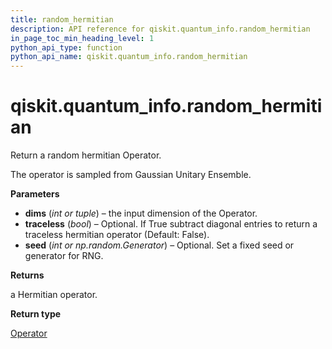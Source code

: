 ```yaml
---
title: random_hermitian
description: API reference for qiskit.quantum_info.random_hermitian
in_page_toc_min_heading_level: 1
python_api_type: function
python_api_name: qiskit.quantum_info.random_hermitian
---
```


<span id="qiskit-quantum-info-random-hermitian" />

# qiskit.quantum\_info.random\_hermitian

<Function id="qiskit.quantum_info.random_hermitian" name="random_hermitian" isDedicatedPage={true} github="https://github.com/qiskit/qiskit/tree/stable/0.16/qiskit/quantum_info/operators/random.py" signature="random_hermitian(dims, traceless=False, seed=None)">
  Return a random hermitian Operator.

  The operator is sampled from Gaussian Unitary Ensemble.

  **Parameters**

  *   **dims** (*int or tuple*) – the input dimension of the Operator.
  *   **traceless** (*bool*) – Optional. If True subtract diagonal entries to return a traceless hermitian operator (Default: False).
  *   **seed** (*int or np.random.Generator*) – Optional. Set a fixed seed or generator for RNG.

  **Returns**

  a Hermitian operator.

  **Return type**

  [Operator](qiskit.quantum_info.Operator "qiskit.quantum_info.Operator")
</Function>

